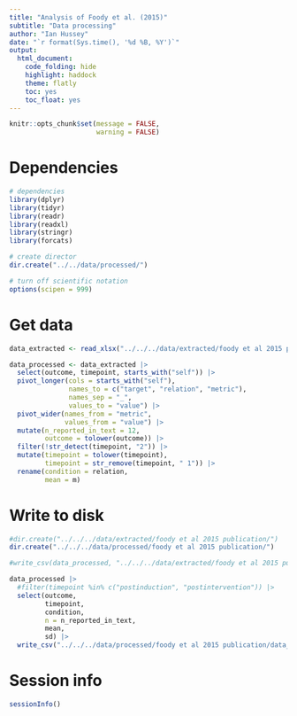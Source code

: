 ```yaml
---
title: "Analysis of Foody et al. (2015)"
subtitle: "Data processing"
author: "Ian Hussey"
date: "`r format(Sys.time(), '%d %B, %Y')`"
output:
  html_document:
    code_folding: hide
    highlight: haddock
    theme: flatly
    toc: yes
    toc_float: yes
---
```


```r

knitr::opts_chunk$set(message = FALSE,
                      warning = FALSE)

```

# Dependencies 

```r

# dependencies
library(dplyr)
library(tidyr)
library(readr)
library(readxl)
library(stringr)
library(forcats)

# create director
dir.create("../../data/processed/")

# turn off scientific notation
options(scipen = 999)

```

# Get data

```r

data_extracted <- read_xlsx("../../../data/extracted/foody et al 2015 publication/data_extracted.xlsx") 

data_processed <- data_extracted |>
  select(outcome, timepoint, starts_with("self")) |>
  pivot_longer(cols = starts_with("self"),
               names_to = c("target", "relation", "metric"),
               names_sep = "_",
               values_to = "value") |>
  pivot_wider(names_from = "metric",
              values_from = "value") |>
  mutate(n_reported_in_text = 12,
         outcome = tolower(outcome)) |>
  filter(!str_detect(timepoint, "2")) |>
  mutate(timepoint = tolower(timepoint),
         timepoint = str_remove(timepoint, " 1")) |>
  rename(condition = relation,
         mean = m)

```

# Write to disk

```r

#dir.create("../../../data/extracted/foody et al 2015 publication/")
dir.create("../../../data/processed/foody et al 2015 publication/")

#write_csv(data_processed, "../../../data/extracted/foody et al 2015 publication/data_extracted_all.csv")

data_processed |>
  #filter(timepoint %in% c("postinduction", "postintervention")) |>
  select(outcome, 
         timepoint, 
         condition, 
         n = n_reported_in_text, 
         mean, 
         sd) |>
  write_csv("../../../data/processed/foody et al 2015 publication/data_processed.csv")

```

# Session info

```r

sessionInfo()

```



